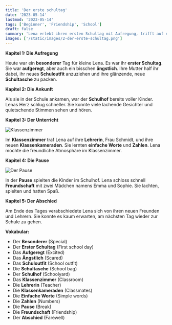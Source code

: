 ```yaml
---
title: 'Der erste schultag'
date: '2023-05-14'
lastmod: '2023-05-14'
tags: ['Beginner', 'Friendship', 'School']
draft: false
summary: 'Lena erlebt ihren ersten Schultag mit Aufregung, trifft auf neue Freunde und freut sich auf mehr.'
images: ['/static/images/2-der-erste-schultag.png']
---
```


**Kapitel 1: Die Aufregung**

Heute war ein **besonderer** Tag für kleine Lena. Es war ihr **erster Schultag**. Sie war **aufgeregt**, aber auch ein bisschen **ängstlich**. Ihre Mutter half ihr dabei, ihr neues **Schuloutfit** anzuziehen und ihre glänzende, neue **Schultasche** zu packen.

**Kapitel 2: Die Ankunft**

Als sie in der Schule ankamen, war der **Schulhof** bereits voller Kinder. Lenas Herz schlug schneller. Sie konnte viele lachende Gesichter und quietschende Stimmen sehen und hören.

**Kapitel 3: Der Unterricht**

![Klassenzimmer](/static/images/2-der-erste-schultag-1.png)

Im **Klassenzimmer** traf Lena auf ihre **Lehrerin**, Frau Schmidt, und ihre neuen **Klassenkameraden**. Sie lernten **einfache Worte** und **Zahlen**. Lena mochte die freundliche Atmosphäre im Klassenzimmer.

**Kapitel 4: Die Pause**

![Der Pause](/static/images/2-der-erste-schultag-2.png)

In der **Pause** spielten die Kinder im Schulhof. Lena schloss schnell **Freundschaft** mit zwei Mädchen namens Emma und Sophie. Sie lachten, spielten und hatten Spaß.

**Kapitel 5: Der Abschied**

Am Ende des Tages verabschiedete Lena sich von ihren neuen Freunden und Lehrern. Sie konnte es kaum erwarten, am nächsten Tag wieder zur Schule zu gehen.

**Vokabular:**

- Der **Besonderer** (Special)
- Der **Erster Schultag** (First school day)
- Das **Aufgeregt** (Excited)
- Das **Ängstlich** (Scared)
- Das **Schuloutfit** (School outfit)
- Die **Schultasche** (School bag)
- Der **Schulhof** (Schoolyard)
- Das **Klassenzimmer** (Classroom)
- Die **Lehrerin** (Teacher)
- Die **Klassenkameraden** (Classmates)
- Die **Einfache Worte** (Simple words)
- Die **Zahlen** (Numbers)
- Die **Pause** (Break)
- Die **Freundschaft** (Friendship)
- Der **Abschied** (Farewell)
